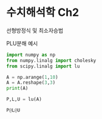 # 수치해석학 Ch2 {.unnumbered}

선형방정식 및 최소자승법

PLU분해 예시
```python
import numpy as np
from numpy.linalg import cholesky
from scipy.linalg import lu

A = np.arange(1,10)
A = A.reshape(3,3)
print(A)
```

```python
P,L,U = lu(A)

P@L@U
```

